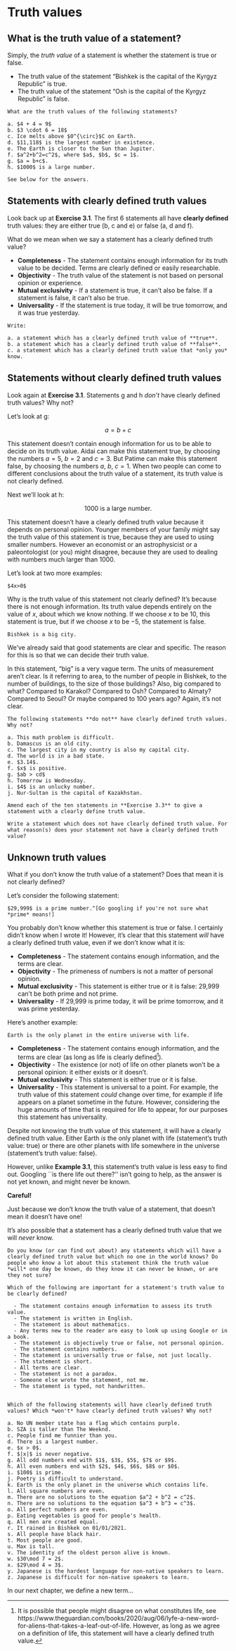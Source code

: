 # Truth values

## What is the truth value of a statement?  

Simply, the *truth value* of a statement is whether the statement is true or false. 
    
- The truth value of the statement "Bishkek is the capital of the Kyrgyz Republic" is true. 
- The truth value of the statement "Osh is the capital of the Kyrgyz Republic" is false.

<div class="alert alert-info" role="alert">
```exercise
What are the truth values of the following statements?
  
a. $4 + 4 = 9$
b. $3 \cdot 6 = 18$
c. Ice melts above $0^{\circ}$C on Earth.
d. $11,118$ is the largest number in existence.
e. The Earth is closer to the Sun than Jupiter.
f. $a^2+b^2=c^2$, where $a$, $b$, $c = 1$.
g. $a = b+c$.
h. $1000$ is a large number.

See below for the answers.

```  
</div>

## Statements with clearly defined truth values

Look back up at **Exercise 3.1**. The first 6 statements all have **clearly defined** truth values: they are either true (b, c and e) or false (a, d and f).
    
What do we mean when we say a statement has a clearly defined truth value? 

- **Completeness** - The statement contains enough information for its truth value to be decided. Terms are clearly defined or easily researchable.
- **Objectivity** - The truth value of the statement is not based on personal opinion or experience.
- **Mutual exclusivity** - If a statement is true, it can't also be false. If a statement is false, it can't also be true.
- **Universality** - If the statement is true today, it will be true tomorrow, and it was true yesterday.

<div class="alert alert-info" role="alert">
```exercise
Write:

a. a statement which has a clearly defined truth value of **true**.  
b. a statement which has a clearly defined truth value of **false**.
c. a statement which has a clearly defined truth value that *only you* know.

```  
</div>
    
## Statements without clearly defined truth values
 
Look again at **Exercise 3.1**. Statements g and h *don't* have clearly defined truth values? Why not?
    
Let's look at g: 

<center>

$a = b + c$

</center>

This statement doesn't contain enough information for us to be able to decide on its truth value. Aidai can make this statement true, by choosing the numbers $a = 5$, $b = 2$ and $c = 3$. But Patime can make this statement false, by choosing the numbers $a$, $b$, $c = 1$. When two people can come to different conclusions about the truth value of a statement, its truth value is not clearly defined.
    
Next we'll look at h: 

<center>

$1000$ is a large number.

</center> 

This statement doesn't have a clearly defined truth value because it depends on personal opinion. Younger members of your family might say the truth value of this statement is true, because they are used to using smaller numbers. However an economist or an astrophysicist or a paleontologist (or you) might disagree, because they are used to dealing with numbers much larger than 1000.
    
Let's look at two more examples: 

```example
$4x>0$

```

Why is the truth value of this statement not clearly defined? It's because there is not enough information. Its truth value depends entirely on the value of $x$, about which we know nothing. If we choose $x$ to be 10, this statement is true, but if we choose $x$ to be $-5$, the statement is false. 

```example
Bishkek is a big city.

```

We've already said that good statements are clear and specific. The reason for this is so that we can decide their truth value. 
    
In this statement, "big" is a very vague term. The units of measurement aren't clear. Is it referring to area, to the number of people in Bishkek, to the number of buildings, to the size of those buildings? Also, big compared to what? Compared to Karakol? Compared to Osh? Compared to Almaty? Compared to Seoul? Or maybe compared to 100 years ago? Again, it's not clear.

<div class="alert alert-info" role="alert">
```exercise
The following statements **do not** have clearly defined truth values. Why not?

a. This math problem is difficult.
b. Damascus is an old city.
c. The largest city in my country is also my capital city.
d. The world is in a bad state.
e. $3.14$.
f. $x$ is positive.
g. $ab > cd$
h. Tomorrow is Wednesday.
i. $4$ is an unlucky number.
j. Nur-Sultan is the capital of Kazakhstan.

```  

```exercise
Amend each of the ten statements in **Exercise 3.3** to give a statement with a clearly define truth value.

```  

```exercise
Write a statement which does not have clearly defined truth value. For what reason(s) does your statement not have a clearly defined truth value?

```  
</div>

## Unknown truth values

What if you don't know the truth value of a statement? Does that mean it is not clearly defined?
 
Let's consider the following statement:  

```example
$29,999$ is a prime number.^[Go googling if you're not sure what *prime* means!]

```

You probably don't know whether this statement is true or false. I certainly didn't know when I wrote it! However, it's clear that this statement *will* have a clearly defined truth value, even if we don't know what it is:
    
- **Completeness** - The statement contains enough information, and the terms are clear.
- **Objectivity** - The primeness of numbers is not a matter of personal opinion.
- **Mutual exclusivity** - This statement is either true or it is false: 29,999 can't be both prime and not prime. 
- **Universality** - If 29,999 is prime today, it will be prime tomorrow, and it was prime yesterday.

Here's another example:  

```example
Earth is the only planet in the entire universe with life.

```
    
- **Completeness** - The statement contains enough information, and the terms are clear (as long as life is clearly defined^[It is possible that people might disagree on what constitutes life, see https://www.theguardian.com/books/2020/aug/06/lyfe-a-new-word-for-aliens-that-takes-a-leaf-out-of-life. However, as long as we agree on a definition of life, this statement will have a clearly defined truth value.]).
- **Objectivity** - The existence (or not) of life on other planets won't be a personal opinion: it either exists or it doesn't.
- **Mutual exclusivity** - This statement is either true or it is false.
- **Universality** - This statement is universal to a point. For example, the truth value of this statement *could* change over time, for example if life appears on a planet sometime in the future. However, considering the huge amounts of time that is required for life to appear, for our purposes this statement has universality.

Despite not knowing the truth value of this statement, it will have a clearly defined truth value. Either Earth *is* the only planet with life (statement's truth value: true) or there are other planets with life somewhere in the universe (statement's truth value: false).
    
However, unlike **Example 3.1**, this statement's truth value is less easy to find out. Googling ``is there life out there?'' isn't going to help, as the answer is not yet known, and might never be known. 

<div class="alert alert-warning" role="alert">
<strong>Careful!</strong> 

Just because we don't know the truth value of a statement, that doesn't mean it doesn't have one!

It's also possible that a statement has a clearly defined truth value that we will *never* know.
</div>

<div class="alert alert-danger" role="alert">
```exercise
Do you know (or can find out about) any statements which will have a clearly defined truth value but which no one in the world knows? Do people who know a lot about this statement think the truth value *will* one day be known, do they know it can never be known, or are they not sure? 

``` 
</div>

<div class="alert alert-info" role="alert">
```exercise
Which of the following are important for a statement's truth value to be clearly defined?

  - The statement contains enough information to assess its truth value.
  - The statement is written in English.
  - The statement is about mathematics.
  - Any terms new to the reader are easy to look up using Google or in a book. 
  - The statement is objectively true or false, not personal opinion.
  - The statement contains numbers.
  - The statement is universally true or false, not just locally.
  - The statement is short.
  - All terms are clear.
  - The statement is not a paradox.
  - Someone else wrote the statement, not me.
  - The statement is typed, not handwritten.
  
```  

```exercise
Which of the following statements will have clearly defined truth values? Which *won't* have clearly defined truth values? Why not?

a. No UN member state has a flag which contains purple.
b. SZA is taller than The Weeknd.
c. People find me funnier than you.
d. There is a largest number.
e. $x > 0$.
f. $|x|$ is never negative.
g. All odd numbers end with $1$, $3$, $5$, $7$ or $9$.
h. All even numbers end with $2$, $4$, $6$, $8$ or $0$.
i. $100$ is prime.
j. Poetry is difficult to understand.
k. Earth is the only planet in the universe which contains life.
l. All square numbers are even.
m. There are no solutions to the equation $a^2 + b^2 = c^2$.
n. There are no solutions to the equation $a^3 + b^3 = c^3$.
o. All perfect numbers are even.
p. Eating vegetables is good for people's health.
q. All men are created equal.
r. It rained in Bishkek on 01/01/2021.
s. All people have black hair.
t. Most people are good.
u. Max is tall.
v. The identity of the oldest person alive is known.
w. $30\mod 7 = 2$.
x. $29\mod 4 = 3$.
y. Japanese is the hardest language for non-native speakers to learn.
z. Japanese is difficult for non-native speakers to learn.

```
</div>

<!-- <div class="alert alert-success" role="alert"> -->
<!-- <strong> What have we learnt? </strong>  -->

<!-- In the previous chapter, we learnt what makes a good statement. In this chapter, we have learnt about truth values, and what it means for a statement to have a clearly defined truth value. -->

<!-- </div> -->


In our next chapter, we define a new term...